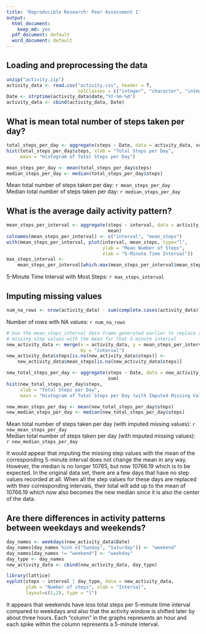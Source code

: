 ```yaml
---
title: 'Reproducible Research: Peer Assessment 1'
output:
  html_document:
    keep_md: yes
  pdf_document: default
  word_document: default
---
```



## Loading and preprocessing the data
```r
unzip("activity.zip")
activity_data <- read.csv("activity.csv", header = T, 
                          colClasses = c("integer", "character", "integer"))
Date <- strptime(activity_data$date,"%Y-%m-%d")
activity_data <- cbind(activity_data, Date)
```


## What is mean total number of steps taken per day?
```r
total_steps_per_day <- aggregate(steps ~ Date, data = activity_data, sum)
hist(total_steps_per_day$steps, xlab = "Total Steps per Day",
     main = "Histogram of Total Steps per Day")

mean_steps_per_day <- mean(total_steps_per_day$steps)
median_steps_per_day <- median(total_steps_per_day$steps)
```
Mean total number of steps taken per day: `r mean_steps_per_day`  
Median total number of steps taken per day: `r median_steps_per_day`

## What is the average daily activity pattern?
```r
mean_steps_per_interval <- aggregate(steps ~ interval, data = activity_data,
                                     mean)
colnames(mean_steps_per_interval) <- c("interval", "mean_steps")
with(mean_steps_per_interval, plot(interval, mean_steps, type="l", 
                                   ylab = "Mean Number of Steps", 
                                   xlab = "5-Minute Time Interval"))
max_steps_interval <-
    mean_steps_per_interval[which.max(mean_steps_per_interval$mean_steps),1]
```
5-Minute Time Interval with Most Steps: `r max_steps_interval`

## Imputing missing values
```r
num_na_rows <- nrow(activity_data) - sum(complete.cases(activity_data))
```
Number of rows with NA values: `r num_na_rows`  
```r

# Use the mean_steps_interval data frame generated earlier to replace any
# missing step values with the mean for that 5-minute interval
new_activity_data <- merge(x = activity_data, y = mean_steps_per_interval,
                           by = "interval")
new_activity_data$steps[is.na(new_activity_data$steps)] <-
    new_activity_data$mean_steps[is.na(new_activity_data$steps)]

new_total_steps_per_day <- aggregate(steps ~ Date, data = new_activity_data,
                                     sum)
hist(new_total_steps_per_day$steps,
     xlab = "Total Steps per Day",
     main = "Histogram of Total Steps per Day (with Imputed Missing Values)")

new_mean_steps_per_day <- mean(new_total_steps_per_day$steps)
new_median_steps_per_day <- median(new_total_steps_per_day$steps)
```
Mean total number of steps taken per day (with imputed missing values): 
`r new_mean_steps_per_day`  
Median total number of steps taken per day (with imputed missing values):
`r new_median_steps_per_day`  


It would appear that imputing the missing step values with the mean of the 
corresponding 5-minute interval does not change the mean in any way. However, 
the median is no longer 10765, but now 10766.19 which is to be expected. In the 
original data set, there are a few days that have no step values recorded at 
all. When all the step values for these days are replaced with their 
corresponding intervals, their total will add up to the mean of 10766.19 which 
now also becomes the new median since it is also the center of the data.

## Are there differences in activity patterns between weekdays and weekends?
```r
day_names <- weekdays(new_activity_data$Date)
day_names[day_names %in% c("Sunday", "Saturday")] <- "weekend"
day_names[day_names != "weekend"] <- "weekday"
day_type <- day_names
new_activity_data <- cbind(new_activity_data, day_type)

library(lattice)
xyplot(steps ~ interval | day_type, data = new_activity_data,
       ylab = "Number of steps", xlab = "Interval", 
       layout=c(1,2), type = "l")
```

It appears that weekends have less total steps per 5-minute time interval
compared to weekdays and also that the activity window is shifted later by about
three hours. Each "column" in the graphs represents an hour and each spike
within the column represents a 5-minute interval.